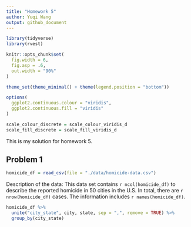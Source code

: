 ```yaml
---
title: "Homework 5"
author: Yuqi Wang
output: github_document
---
```


```r
library(tidyverse)
library(rvest)

knitr::opts_chunk$set(
  fig.width = 6,
  fig.asp = .6,
  out.width = "90%"
)

theme_set(theme_minimal() + theme(legend.position = "bottom"))

options(
  ggplot2.continuous.colour = "viridis",
  ggplot2.continuous.fill = "viridis"
)

scale_colour_discrete = scale_colour_viridis_d
scale_fill_discrete = scale_fill_viridis_d
```


This is my solution for homework 5.

## Problem 1

```r
homicide_df = read_csv(file = "./data/homicide-data.csv")
```

Description of the data:
This data set contains `r ncol(homicide_df)` to describe the reported homicide in 50 cities in the U.S. In total, there are `r nrow(homicide_df)` cases. The information includes `r names(homicide_df)`.

```r
homicide_df %>% 
  unite("city_state", city, state, sep = ",", remove = TRUE) %>% 
  group_by(city_state)
  
```


